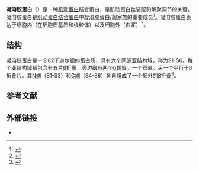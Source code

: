 {{PBB|geneid=2934}}
'''凝溶胶蛋白'''（{{lang-en|Gelsolin}}）是一种[[肌动蛋白|肌动蛋白]]结合蛋白，是肌动蛋白丝装配和解聚调节的关键。凝溶胶蛋白是[[肌动蛋白结合蛋白|肌动蛋白结合蛋白]]中凝溶胶蛋白/{{le|绒毛蛋白|villin}}超家族的重要成员<ref name="Sun">{{cite journal | author = Sun HQ, Yamamoto M, Mejillano M, Yin HL | title = Gelsolin, a multifunctional actin regulatory protein | journal = J. Biol. Chem. | volume = 274 | issue = 47 | pages = 33179–82 |date=November 1999 | pmid = 10559185 | doi = 10.1074/jbc.274.47.33179 }}</ref>。凝溶胶蛋白表达于细胞内（在[[细胞质基质|细胞质基质]]和[[线粒体|线粒体]]）以及细胞外（[[血浆|血浆]]）<ref name="Koya">{{cite journal | author = Koya RC, Fujita H, Shimizu S, Ohtsu M, Takimoto M, Tsujimoto Y, Kuzumaki N | title = Gelsolin inhibits apoptosis by blocking mitochondrial membrane potential loss and cytochrome c release | journal = J. Biol. Chem. | volume = 275 | issue = 20 | pages = 15343–9 |date=May 2000 | pmid = 10809769 | doi = 10.1074/jbc.275.20.15343 }}</ref>。

== 结构 ==
凝溶胶蛋白是一个82千道尔顿的蛋白质，具有六个同源亚结构域，称为S1-S6。每个亚结构域都包含有五片[[β折叠|β折叠]]，旁边缀有两个[[α螺旋|α螺旋]]，一个垂直，另一个平行于β折叠片。其[[N端|N端]]（S1-S3）和[[C端|C端]]（S4-S6）各自组成了一个额外的β折叠<ref name="Kiselar">{{cite journal | author = Kiselar JG, Janmey PA, Almo SC, Chance MR | title = Visualizing the Ca2+-dependent activation of gelsolin by using synchrotron footprinting | journal = Proc. Natl. Acad. Sci. U.S.A. | volume = 100 | issue = 7 | pages = 3942–7 |date=April 2003 | pmid = 12655044 | pmc = 153027 | doi = 10.1073/pnas.0736004100 }}</ref>。

==参考文献==
{{reflist|2}}

==外部链接==
* {{MeshName|Gelsolin}}

{{Calcium signaling}}
{{细胞骨架蛋白}}

{{PDB_Gallery|geneid=2934}}